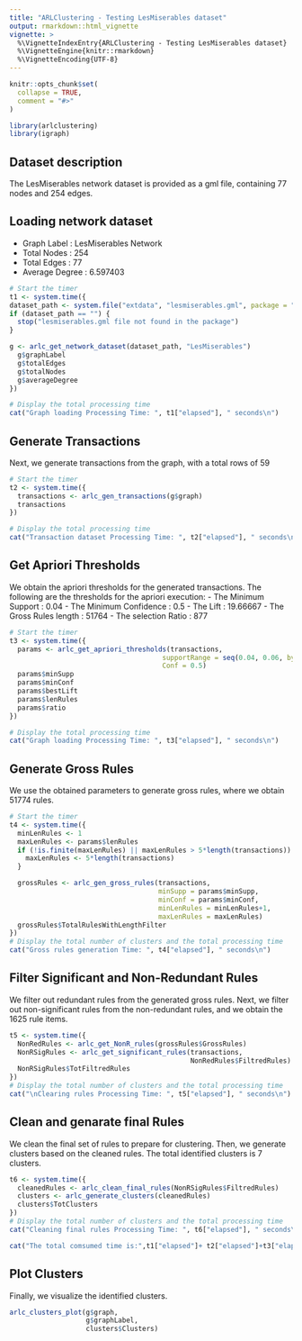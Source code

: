 ```yaml
---
title: "ARLClustering - Testing LesMiserables dataset"
output: rmarkdown::html_vignette
vignette: >
  %\VignetteIndexEntry{ARLClustering - Testing LesMiserables dataset}
  %\VignetteEngine{knitr::rmarkdown}
  %\VignetteEncoding{UTF-8}
---
```


```r
knitr::opts_chunk$set(
  collapse = TRUE,
  comment = "#>"
)
```

```r
library(arlclustering)
library(igraph)
```

## Dataset description
The LesMiserables network dataset is provided as a gml file, containing 77 nodes and 254 edges.


## Loading network dataset
- Graph Label    : LesMiserables Network
- Total Nodes    : 254
- Total Edges    : 77
- Average Degree : 6.597403

```r
# Start the timer
t1 <- system.time({
dataset_path <- system.file("extdata", "lesmiserables.gml", package = "arlclustering")
if (dataset_path == "") {
  stop("lesmiserables.gml file not found in the package")
}

g <- arlc_get_network_dataset(dataset_path, "LesMiserables")
  g$graphLabel
  g$totalEdges
  g$totalNodes
  g$averageDegree
})

# Display the total processing time
cat("Graph loading Processing Time: ", t1["elapsed"], " seconds\n")
```

## Generate Transactions

Next, we generate transactions from the graph, with a total rows of 59

```r
# Start the timer
t2 <- system.time({
  transactions <- arlc_gen_transactions(g$graph)
  transactions
})

# Display the total processing time
cat("Transaction dataset Processing Time: ", t2["elapsed"], " seconds\n")
```

## Get Apriori Thresholds

We obtain the apriori thresholds for the generated transactions. The following are the thresholds for the apriori execution:
- The Minimum Support    : 0.04
- The Minimum Confidence : 0.5
- The Lift               : 19.66667
- The Gross Rules length : 51764
- The selection Ratio    : 877

```r
# Start the timer
t3 <- system.time({
  params <- arlc_get_apriori_thresholds(transactions,
                                      supportRange = seq(0.04, 0.06, by = 0.01),
                                      Conf = 0.5)
  params$minSupp
  params$minConf
  params$bestLift
  params$lenRules
  params$ratio
})

# Display the total processing time
cat("Graph loading Processing Time: ", t3["elapsed"], " seconds\n")
```

## Generate Gross Rules

We use the obtained parameters to generate gross rules, where we obtain 51774 rules.

```r
# Start the timer
t4 <- system.time({
  minLenRules <- 1
  maxLenRules <- params$lenRules
  if (!is.finite(maxLenRules) || maxLenRules > 5*length(transactions)) {
    maxLenRules <- 5*length(transactions)
  }

  grossRules <- arlc_gen_gross_rules(transactions,
                                     minSupp = params$minSupp,
                                     minConf = params$minConf,
                                     minLenRules = minLenRules+1,
                                     maxLenRules = maxLenRules)
  grossRules$TotalRulesWithLengthFilter
})
# Display the total number of clusters and the total processing time
cat("Gross rules generation Time: ", t4["elapsed"], " seconds\n")
```

## Filter Significant and Non-Redundant Rules

We filter out redundant rules from the generated gross rules. Next, we filter out non-significant rules from the non-redundant rules, and we obtain the 1625 rule items.

```r
t5 <- system.time({
  NonRedRules <- arlc_get_NonR_rules(grossRules$GrossRules)
  NonRSigRules <- arlc_get_significant_rules(transactions,
                                             NonRedRules$FiltredRules)
  NonRSigRules$TotFiltredRules
})
# Display the total number of clusters and the total processing time
cat("\nClearing rules Processing Time: ", t5["elapsed"], " seconds\n")
```

## Clean and genarate final Rules

We clean the final set of rules to prepare for clustering. Then, we generate clusters based on the cleaned rules. The total identified clusters is 7 clusters.

```r
t6 <- system.time({
  cleanedRules <- arlc_clean_final_rules(NonRSigRules$FiltredRules)
  clusters <- arlc_generate_clusters(cleanedRules)
  clusters$TotClusters
})
# Display the total number of clusters and the total processing time
cat("Cleaning final rules Processing Time: ", t6["elapsed"], " seconds\n")

cat("The total comsumed time is:",t1["elapsed"]+ t2["elapsed"]+t3["elapsed"]+t4["elapsed"]+t5["elapsed"]+t6["elapsed"], "seconds\n")
```

## Plot Clusters

Finally, we visualize the identified clusters.

```r
arlc_clusters_plot(g$graph,
                   g$graphLabel,
                   clusters$Clusters)

```


